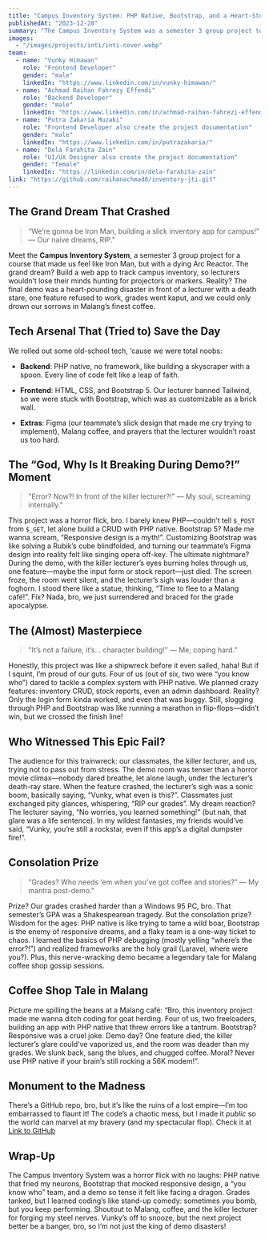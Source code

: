 ```yaml
---
title: "Campus Inventory System: PHP Native, Bootstrap, and a Heart-Stopping Demo"
publishedAt: "2023-12-28"
summary: "The Campus Inventory System was a semester 3 group project to manage campus inventory using PHP native and Bootstrap 5. Despite heroic efforts with a shaky team and tech that fought back, the final demo crashed and burned when one feature failed in front of a killer lecturer. Grades tanked, but the lessons learned and late-night coffee runs were the real MVPs!"
images:
  - "/images/projects/inti/inti-cover.webp"
team:
  - name: "Vunky Himawan"
    role: "Frontend Developer"
    gender: "male"
    linkedIn: "https://www.linkedin.com/in/vunky-himawan/"
  - name: "Achmad Raihan Fahrezy Effendi"
    role: "Backend Developer"
    gender: "male"
    linkedIn: "https://www.linkedin.com/in/achmad-raihan-fahrezi-effendy-686b82259/"
  - name: "Putra Zakaria Muzaki"
    role: "Frontend Developer also create the project documentation"
    gender: "male"
    linkedIn: "https://www.linkedin.com/in/putrazakaria/"
  - name: "Dela Farahita Zain"
    role: "UI/UX Designer also create the project documentation"
    gender: "female"
    linkedIn: "https://linkedin.com/in/dela-farahita-zain"
link: "https://github.com/raihanachmad8/inventory-jti.git"
---
```


## The Grand Dream That Crashed

> “We’re gonna be Iron Man, building a slick inventory app for campus!” — Our naive dreams, RIP."

Meet the **Campus Inventory System**, a semester 3 group project for a course that made us feel like Iron Man, but with a dying Arc Reactor. The grand dream? Build a web app to track campus inventory, so lecturers wouldn’t lose their minds hunting for projectors or markers. Reality? The final demo was a heart-pounding disaster in front of a lecturer with a death stare, one feature refused to work, grades went kaput, and we could only drown our sorrows in Malang’s finest coffee.

## Tech Arsenal That (Tried to) Save the Day

We rolled out some old-school tech, ‘cause we were total noobs:

- **Backend**: PHP native, no framework, like building a skyscraper with a spoon. Every line of code felt like a leap of faith.

- **Frontend**: HTML, CSS, and Bootstrap 5. Our lecturer banned Tailwind, so we were stuck with Bootstrap, which was as customizable as a brick wall.

- **Extras**: Figma (our teammate’s slick design that made me cry trying to implement), Malang coffee, and prayers that the lecturer wouldn’t roast us too hard.

## The “God, Why Is It Breaking During Demo?!” Moment

> "Error? Now?! In front of the killer lecturer?!” — My soul, screaming internally."

This project was a horror flick, bro. I barely knew PHP—couldn’t tell `$_POST` from `$_GET`, let alone build a CRUD with PHP native. Bootstrap 5? Made me wanna scream, “Responsive design is a myth!”. Customizing Bootstrap was like solving a Rubik’s cube blindfolded, and turning our teammate’s Figma design into reality felt like singing opera off-key. The ultimate nightmare? During the demo, with the killer lecturer’s eyes burning holes through us, one feature—maybe the input form or stock report—just died. The screen froze, the room went silent, and the lecturer’s sigh was louder than a foghorn. I stood there like a statue, thinking, “Time to flee to a Malang café!”. Fix? Nada, bro, we just surrendered and braced for the grade apocalypse.

## The (Almost) Masterpiece

> "It’s not a failure, it’s… character building!” — Me, coping hard."

Honestly, this project was like a shipwreck before it even sailed, haha! But if I squint, I’m proud of our guts. Four of us (out of six, two were “you know who”) dared to tackle a complex system with PHP native. We planned crazy features: inventory CRUD, stock reports, even an admin dashboard. Reality? Only the login form kinda worked, and even that was buggy. Still, slogging through PHP and Bootstrap was like running a marathon in flip-flops—didn’t win, but we crossed the finish line!

## Who Witnessed This Epic Fail?

The audience for this trainwreck: our classmates, the killer lecturer, and us, trying not to pass out from stress. The demo room was tenser than a horror movie climax—nobody dared breathe, let alone laugh, under the lecturer’s death-ray stare. When the feature crashed, the lecturer’s sigh was a sonic boom, basically saying, “Vunky, what even is this?”. Classmates just exchanged pity glances, whispering, “RIP our grades”. My dream reaction? The lecturer saying, “No worries, you learned something!” (but nah, that glare was a life sentence). In my wildest fantasies, my friends would’ve said, “Vunky, you’re still a rockstar, even if this app’s a digital dumpster fire!”.

## Consolation Prize

> "Grades? Who needs ‘em when you’ve got coffee and stories?” — My mantra post-demo."

Prize? Our grades crashed harder than a Windows 95 PC, bro. That semester’s GPA was a Shakespearean tragedy. But the consolation prize? Wisdom for the ages: PHP native is like trying to tame a wild boar, Bootstrap is the enemy of responsive dreams, and a flaky team is a one-way ticket to chaos. I learned the basics of PHP debugging (mostly yelling “where’s the error?!”) and realized frameworks are the holy grail (Laravel, where were you?). Plus, this nerve-wracking demo became a legendary tale for Malang coffee shop gossip sessions.

## Coffee Shop Tale in Malang

Picture me spilling the beans at a Malang café: “Bro, this inventory project made me wanna ditch coding for goat herding. Four of us, two freeloaders, building an app with PHP native that threw errors like a tantrum. Bootstrap? Responsive was a cruel joke. Demo day? One feature died, the killer lecturer’s glare could’ve vaporized us, and the room was deader than my grades. We slunk back, sang the blues, and chugged coffee. Moral? Never use PHP native if your brain’s still rocking a 56K modem!”.

## Monument to the Madness

There’s a GitHub repo, bro, but it’s like the ruins of a lost empire—I’m too embarrassed to flaunt it! The code’s a chaotic mess, but I made it _public_ so the world can marvel at my bravery (and my spectacular flop). Check it at [Link to GitHub](https://github.com/raihanachmad8/inventory-jti.git)

## Wrap-Up

The Campus Inventory System was a horror flick with no laughs: PHP native that fried my neurons, Bootstrap that mocked responsive design, a “you know who” team, and a demo so tense it felt like facing a dragon. Grades tanked, but I learned coding’s like stand-up comedy: sometimes you bomb, but you keep performing. Shoutout to Malang, coffee, and the killer lecturer for forging my steel nerves. Vunky’s off to snooze, but the next project better be a banger, bro, so I’m not just the king of demo disasters!

